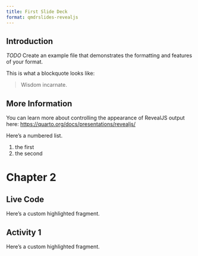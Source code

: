 ```yaml
---
title: First Slide Deck
format: qmdrslides-revealjs
---
```


## Introduction

*TODO* Create an example file that demonstrates the formatting and features of your format.

This is what a blockquote looks like:

> Wisdom incarnate.

<div style="display:none;">{{< fa thumbs-up >}}</div>


## More Information

You can learn more about controlling the appearance of RevealJS output here: <https://quarto.org/docs/presentations/revealjs/>

Here's a numbered list.

1. the first
2. the second

# Chapter 2


## Live Code {.live-code}

Here's a [custom highlighted fragment]{.highlight-current-red}.

## Activity 1

Here's a [custom highlighted fragment]{.highlight-current-red}.

